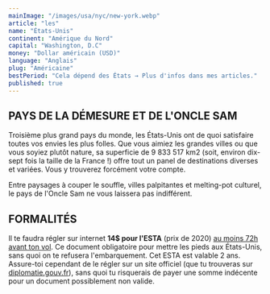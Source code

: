 ```yaml
---
mainImage: "/images/usa/nyc/new-york.webp"
article: "les"
name: "États-Unis"
continent: "Amérique du Nord"
capital: "Washington, D.C"
money: "Dollar américain (USD)"
language: "Anglais"
plug: "Américaine"
bestPeriod: "Cela dépend des États → Plus d'infos dans mes articles."
published: true
---
```


## PAYS DE LA DÉMESURE ET DE L'ONCLE SAM

Troisième plus grand pays du monde, les États-Unis ont de quoi satisfaire toutes vos envies les plus folles. Que vous aimiez les grandes villes ou que vous soyiez plutôt nature, sa superficie de 9 833 517 km2 (soit, environ dix-sept fois la taille de la France !) offre tout un panel de destinations diverses et variées. Vous y trouverez forcément votre compte.

Entre paysages à couper le souffle, villes palpitantes et melting-pot culturel, le pays de l'Oncle Sam ne vous laissera pas indifférent.

## FORMALITÉS

Il te faudra régler sur internet **14$ pour l'ESTA** (prix de 2020) <u> au moins 72h avant ton vol</u>. Ce document obligatoire pour mettre les pieds aux États-Unis, sans quoi on te refusera l'embarquement. Cet ESTA est valable 2 ans. Assure-toi cependant de le régler sur un site officiel (que tu trouveras sur [diplomatie.gouv.fr](https://www.diplomatie.gouv.fr/fr/conseils-aux-voyageurs/conseils-par-pays-destination/)), sans quoi tu risquerais de payer une somme indécente pour un document possiblement non valide.